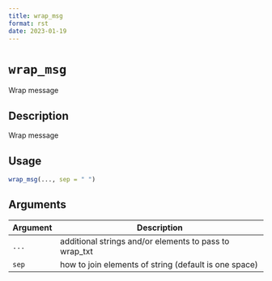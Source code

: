 ```yaml
--- 
title: wrap_msg 
format: rst 
date: 2023-01-19 
--- 
```

# `wrap_msg`

Wrap message


## Description

Wrap message


## Usage

```r
wrap_msg(..., sep = " ")
```


## Arguments

Argument      |Description
------------- |----------------
`...`     |     additional strings and/or elements to pass to wrap_txt
`sep`     |     how to join elements of string (default is one space)


